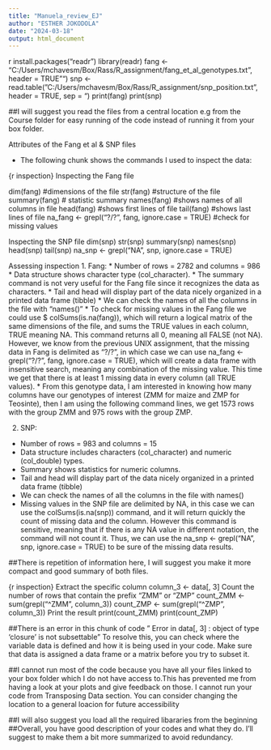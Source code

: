 ---
title: "Manuela_review_EJ"
author: "ESTHER JOKODOLA"
date: "2024-03-18"
output: html_document
---

{r read txt}
install.packages("readr")
library(readr)
fang <- "C:/Users/mchavesm/Box/Rass/R_assignment/fang_et_al_genotypes.txt", header = TRUE"")
snp <- read.table("C:/Users/mchavesm/Box/Rass/R_assignment/snp_position.txt", header = TRUE, sep = "\t")
print(fang)
print(snp)

##I will suggest you read the files from a central location e.g from the Course folder for easy running of the code instead of running it from your box folder.


Attributes of the Fang et al & SNP files

* The following chunk shows the commands I used to inspect the data:

{r inspection}
Inspecting the Fang file

dim(fang) #dimensions of the file
str(fang) #structure of the file
summary(fang) # statistic summary 
names(fang) #shows names of all columns in file
head(fang) #shows first lines of file
tail(fang) #shows last lines of file
na_fang <- grepl("?/?", fang, ignore.case = TRUE) #check for missing values

Inspecting the SNP file
dim(snp)
str(snp)
summary(snp)
names(snp)
head(snp)
tail(snp)
na_snp <- grepl("NA", snp, ignore.case = TRUE) 

Assessing inspection
1. Fang:
* Number of rows = 2782 and columns = 986
* Data structure shows character type (col_character). 
* The summary command is not very useful for the Fang file since it recognizes the data as characters.
* Tail and head will display part of the data nicely organized in a printed data frame (tibble)
* We can check the names of all the columns in the file with "names()"
* To check for missing values in the Fang file we could use $ colSums(is.na(fang)), which will return a logical matrix of the same dimensions of the file, and sums the TRUE values in each column, TRUE meaning NA. This command returns all 0, meaning all FALSE (not NA). However, we know from the previous UNIX assignment, that the missing data in Fang is delimited as "?/?", in which case we can use na_fang <- grepl("?/?", fang, ignore.case = TRUE), which will create a data frame with insensitive search, meaning any combination of the missing value. This time we get that there is at least 1 missing data in every column (all TRUE values).
* From this genotype data, I am interested in knowing how many columns have our genotypes of interest (ZMM for maize and ZMP for Teosinte), then I am using the following command lines, we get 1573 rows with the group ZMM and 975 rows with the group ZMP.


2. SNP:
* Number of rows = 983 and columns = 15
* Data structure includes characters (col_character) and numeric (col_double) types.
* Summary shows statistics for numeric columns.
* Tail and head will display part of the data nicely organized in a printed data frame (tibble)
* We can check the names of all the columns in the file with names()
* Missing values in the SNP file are delimited by NA, in this case we can use the colSums(is.na(snp)) command, and it will return quickly the count of missing data and the column. However this command is sensitive, meaning that if there is any NA value in different notation, the command will not count it. Thus, we can use the na_snp <- grepl("NA", snp, ignore.case = TRUE) to be sure of the missing data results.


##There is repetition of information here, I will suggest you make it more compact and good summary of both files.

{r inspection}
Extract the specific column
column_3 <- data[, 3]
Count the number of rows that contain the prefix "ZMM" or "ZMP"
count_ZMM <- sum(grepl("^ZMM", column_3))
count_ZMP <- sum(grepl("^ZMP", column_3))
Print the result
print(count_ZMM)
print(count_ZMP)


##There is an error in this chunk of code " Error in data[, 3] : object of type 'closure' is not subsettable"
To resolve this, you can  check where the variable data is defined and how it is being used in your code. Make sure that data is assigned a data frame or a matrix before you try to subset it.

##I cannot run most of the code because you have all your files linked to your box folder which I do not have access to.This has prevented me from having a look at your plots and give feedback on those. I cannot run your code from Transposing Data section. You can consider changing the location to a general loacion for future accessibility

##I will also suggest you load all the required libararies from the beginning
##Overall, you have good description of your codes and what they do. I'll suggest to make them a bit more summarized to avoid redundancy.

